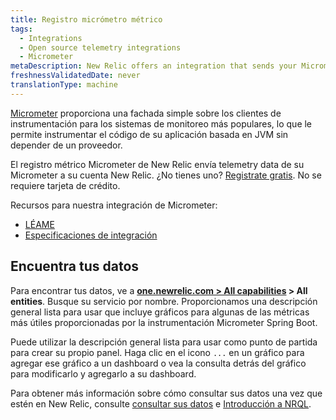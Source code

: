 ```yaml
---
title: Registro micrómetro métrico
tags:
  - Integrations
  - Open source telemetry integrations
  - Micrometer
metaDescription: New Relic offers an integration that sends your Micrometer telemetry data to your New Relic account.
freshnessValidatedDate: never
translationType: machine
---
```


[Micrometer](https://micrometer.io/) proporciona una fachada simple sobre los clientes de instrumentación para los sistemas de monitoreo más populares, lo que le permite instrumentar el código de su aplicación basada en JVM sin depender de un proveedor.

El registro métrico Micrometer de New Relic envía telemetry data de su Micrometer a su cuenta New Relic. ¿No tienes uno? [Registrate gratis](https://newrelic.com/signup). No se requiere tarjeta de crédito.

Recursos para nuestra integración de Micrometer:

* [LÉAME](https://github.com/newrelic/micrometer-registry-newrelic)
* [Especificaciones de integración](https://github.com/newrelic/newrelic-exporter-specs/tree/master/micrometer)

<InstallFeedback/>

## Encuentra tus datos

Para encontrar tus datos, ve a <DoNotTranslate>**[one.newrelic.com > All capabilities](https://one.newrelic.com/all-capabilities) > All entities**</DoNotTranslate>. Busque su servicio por nombre. Proporcionamos una descripción general lista para usar que incluye gráficos para algunas de las métricas más útiles proporcionadas por la instrumentación Micrometer Spring Boot.

Puede utilizar la descripción general lista para usar como punto de partida para crear su propio panel. Haga clic en el icono `...` en un gráfico para agregar ese gráfico a un dashboard o vea la consulta detrás del gráfico para modificarlo y agregarlo a su dashboard.

Para obtener más información sobre cómo consultar sus datos una vez que estén en New Relic, consulte [consultar sus datos](/docs/using-new-relic/data/understand-data/query-new-relic-data) e [Introducción a NRQL](/docs/query-data/nrql-new-relic-query-language/getting-started/introduction-nrql).